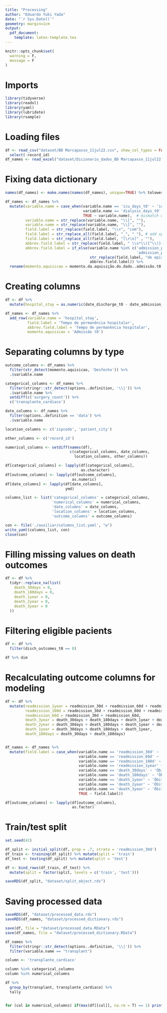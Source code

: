 ```yaml
---
title: "Processing"
author: "Eduardo Yuki Yada"
date: "`r Sys.Date()`"
geometry: margin=1cm
output: 
  pdf_document:
    template: latex-template.tex
---
```


```r
knitr::opts_chunk$set(
  warning = F,
  message = F
)
```

# Imports

```r
library(tidyverse)
library(readxl)
library(yaml)
library(lubridate)
library(rsample)
```

# Loading files

```r
df <- read_csv("dataset/BD Marcapasso_11jul22.csv", show_col_types = FALSE) %>% 
  select(-record_id)
df_names <- read_excel("dataset/Dicionario_dados_BD Marcapasso_11jul22.xlsx")
```

# Fixing data dictionary

```r
names(df_names) <- make.names(names(df_names), unique=TRUE) %>% tolower

df_names <- df_names %>%
  mutate(variable.name = case_when(variable.name == 'icu_days_t0' ~ 'icu_t0', 
                                   variable.name == 'dialysis_days_t0' ~ 'dialysis_t0', 
                                   TRUE ~ variable.name),  # mismatch with dataset column name
         variable.name = str_replace(variable.name, "\\[", ""),
         variable.name = str_replace(variable.name, "\\]", ""),
         field.label = str_replace(field.label, "\\+", "com"),
         field.label = str_replace_all(field.label, "_", " "), # add spaces
         field.label = str_replace_all(field.label, "[\r\n]" , ""),
         abbrev.field.label = str_replace(field.label, " \\s*\\([^\\)]+\\)", ""),
         abbrev.field.label = if_else(variable.name %in% c('admission_posop_count',
                                                           'admission_pre_t0_count'),
                                      str_replace(field.label, "de episódios", ""),
                                      abbrev.field.label)) %>%
  rename(momento.aquisicao = momento.da.aquisição.do.dado..admissão.t0.ou.pós.t0.)
```

# Creating columns

```r
df <- df %>%
  mutate(hospital_stay = as.numeric(date_discharge_t0 - date_admission_t0))

df_names <- df_names %>%
  add_row(variable.name = 'hospital_stay', 
          field.label = 'Tempo de permanência hospitalar',
          abbrev.field.label = 'Tempo de permanência hospitalar',
          momento.aquisicao = 'Admissão t0')
```

# Separating columns by type

```r
outcome_columns <- df_names %>% 
  filter(str_detect(momento.aquisicao, 'Desfecho')) %>% 
  .$variable.name

categorical_columns <- df_names %>%
  filter(stringr::str_detect(options..definition, '\\|')) %>%
  .$variable.name %>%
  setdiff(c('surgery_count')) %>%
  c('transplante_cardiaco')

date_columns <- df_names %>%
  filter(options..definition == 'data') %>%
  .$variable.name

location_columns <- c('zipcode', 'patient_city')

other_columns <- c('record_id')

numerical_columns <- setdiff(names(df),
                             c(categorical_columns, date_columns, 
                               location_columns, other_columns))

df[categorical_columns] <- lapply(df[categorical_columns],
                                  as.character)
df[outcome_columns] <- lapply(df[outcome_columns],
                              as.numeric)
df[date_columns] <- lapply(df[date_columns],
                           ymd)

columns_list <- list('categorical_columns' = categorical_columns,
                     'numerical_columns' = numerical_columns,
                     'date_columns' = date_columns, 
                     'location_columns' = location_columns,
                     'outcome_columns' = outcome_columns)

con <- file('./auxiliar/columns_list.yaml', "w")
write_yaml(columns_list, con)
close(con)
```

# Filling missing values on death outcomes

```r
df <- df %>%
  tidyr::replace_na(list(
    death_30days = 0,
    death_180days = 0,
    death_1year = 0,
    death_2year = 0,
    death_3year = 0
  ))
```

# Filtering eligible pacients

```r
df <- df %>%
  filter(disch_outcomes_t0 == 0)

df %>% dim
```

# Recalculating outcome columns for modeling

```r
df <- df %>%
  mutate(readmission_1year = readmission_30d + readmission_60d + readmission_180d + readmission_1year,
         readmission_180d = readmission_30d + readmission_60d + readmission_180d,
         readmission_60d = readmission_30d + readmission_60d,
         death_3year = death_30days + death_180days + death_1year + death_2year + death_3year,
         death_2year = death_30days + death_180days + death_1year + death_2year,
         death_1year = death_30days + death_180days + death_1year,
         death_180days = death_30days + death_180days)


df_names <- df_names %>%
  mutate(field.label = case_when(variable.name == 'readmission_30d' ~ 'Readmissão em até 30 dias',
                                 variable.name == 'readmission_60d' ~ 'Readmissão em até 60 dias',
                                 variable.name == 'readmission_180d' ~ 'Readmissão em até 180 dias',
                                 variable.name == 'readmission_1year' ~ 'Readmissão em até 1 ano',
                                 variable.name == 'death_30days' ~ 'Óbito em até 30 dias após a alta T0',
                                 variable.name == 'death_180days' ~ 'Óbito em até 180 dias após a alta T0',
                                 variable.name == 'death_1year' ~ 'Óbito em até 1 ano após a alta T0',
                                 variable.name == 'death_2year' ~ 'Óbito em até 2 anos após a alta T0',
                                 variable.name == 'death_3year' ~ 'Óbito em até 3 anos após a alta T0',
                                 TRUE ~ field.label)) 

df[outcome_columns] <- lapply(df[outcome_columns],
                              as.factor)
```

# Train/test split

```r
set.seed(42)

df_split <- initial_split(df, prop = .7, strata = 'readmission_30d')
df_train <- training(df_split) %>% mutate(split = 'train')
df_test <- testing(df_split) %>% mutate(split = 'test')

df <- bind_rows(df_train, df_test) %>%
  mutate(split = factor(split, levels = c('train', 'test')))

saveRDS(df_split, "dataset/split_object.rds")
```

# Saving processed data

```r
saveRDS(df, "dataset/processed_data.rds")
saveRDS(df_names, "dataset/processed_dictionary.rds")

save(df, file = "dataset/processed_data.RData")
save(df_names, file = "dataset/processed_dictionary.RData")
```

```r
df_names %>%
  filter(stringr::str_detect(options..definition, '\\|')) %>%
  filter(variable.name == "transplant")

column <- 'transplante_cardiaco'

column %in% categorical_columns
column %in% numerical_columns

df %>%
  group_by(transplant, transplante_cardiaco) %>%
  tally


for (col in numerical_columns) if(max(df[[col]], na.rm = T) == 1) print(col)
```